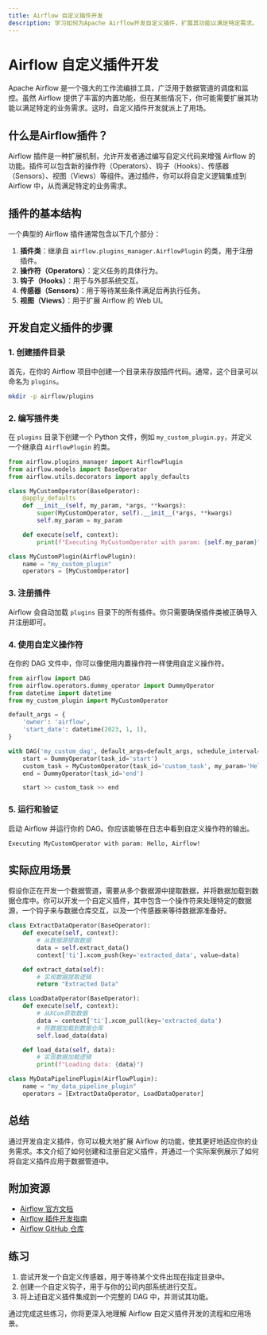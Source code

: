 ```yaml
---
title: Airflow 自定义插件开发
description: 学习如何为Apache Airflow开发自定义插件，扩展其功能以满足特定需求。
---
```


# Airflow 自定义插件开发

Apache Airflow 是一个强大的工作流编排工具，广泛用于数据管道的调度和监控。虽然 Airflow 提供了丰富的内置功能，但在某些情况下，你可能需要扩展其功能以满足特定的业务需求。这时，自定义插件开发就派上了用场。

## 什么是Airflow插件？

Airflow 插件是一种扩展机制，允许开发者通过编写自定义代码来增强 Airflow 的功能。插件可以包含新的操作符（Operators）、钩子（Hooks）、传感器（Sensors）、视图（Views）等组件。通过插件，你可以将自定义逻辑集成到 Airflow 中，从而满足特定的业务需求。

## 插件的基本结构

一个典型的 Airflow 插件通常包含以下几个部分：

1. **插件类**：继承自 `airflow.plugins_manager.AirflowPlugin` 的类，用于注册插件。
2. **操作符（Operators）**：定义任务的具体行为。
3. **钩子（Hooks）**：用于与外部系统交互。
4. **传感器（Sensors）**：用于等待某些条件满足后再执行任务。
5. **视图（Views）**：用于扩展 Airflow 的 Web UI。

## 开发自定义插件的步骤

### 1. 创建插件目录

首先，在你的 Airflow 项目中创建一个目录来存放插件代码。通常，这个目录可以命名为 `plugins`。

```bash
mkdir -p airflow/plugins
```

### 2. 编写插件类

在 `plugins` 目录下创建一个 Python 文件，例如 `my_custom_plugin.py`，并定义一个继承自 `AirflowPlugin` 的类。

```python
from airflow.plugins_manager import AirflowPlugin
from airflow.models import BaseOperator
from airflow.utils.decorators import apply_defaults

class MyCustomOperator(BaseOperator):
    @apply_defaults
    def __init__(self, my_param, *args, **kwargs):
        super(MyCustomOperator, self).__init__(*args, **kwargs)
        self.my_param = my_param

    def execute(self, context):
        print(f"Executing MyCustomOperator with param: {self.my_param}")

class MyCustomPlugin(AirflowPlugin):
    name = "my_custom_plugin"
    operators = [MyCustomOperator]
```

### 3. 注册插件

Airflow 会自动加载 `plugins` 目录下的所有插件。你只需要确保插件类被正确导入并注册即可。

### 4. 使用自定义操作符

在你的 DAG 文件中，你可以像使用内置操作符一样使用自定义操作符。

```python
from airflow import DAG
from airflow.operators.dummy_operator import DummyOperator
from datetime import datetime
from my_custom_plugin import MyCustomOperator

default_args = {
    'owner': 'airflow',
    'start_date': datetime(2023, 1, 1),
}

with DAG('my_custom_dag', default_args=default_args, schedule_interval='@daily') as dag:
    start = DummyOperator(task_id='start')
    custom_task = MyCustomOperator(task_id='custom_task', my_param='Hello, Airflow!')
    end = DummyOperator(task_id='end')

    start >> custom_task >> end
```

### 5. 运行和验证

启动 Airflow 并运行你的 DAG。你应该能够在日志中看到自定义操作符的输出。

```bash
Executing MyCustomOperator with param: Hello, Airflow!
```

## 实际应用场景

假设你正在开发一个数据管道，需要从多个数据源中提取数据，并将数据加载到数据仓库中。你可以开发一个自定义插件，其中包含一个操作符来处理特定的数据源，一个钩子来与数据仓库交互，以及一个传感器来等待数据源准备好。

```python
class ExtractDataOperator(BaseOperator):
    def execute(self, context):
        # 从数据源提取数据
        data = self.extract_data()
        context['ti'].xcom_push(key='extracted_data', value=data)

    def extract_data(self):
        # 实现数据提取逻辑
        return "Extracted Data"

class LoadDataOperator(BaseOperator):
    def execute(self, context):
        # 从XCom获取数据
        data = context['ti'].xcom_pull(key='extracted_data')
        # 将数据加载到数据仓库
        self.load_data(data)

    def load_data(self, data):
        # 实现数据加载逻辑
        print(f"Loading data: {data}")

class MyDataPipelinePlugin(AirflowPlugin):
    name = "my_data_pipeline_plugin"
    operators = [ExtractDataOperator, LoadDataOperator]
```

## 总结

通过开发自定义插件，你可以极大地扩展 Airflow 的功能，使其更好地适应你的业务需求。本文介绍了如何创建和注册自定义插件，并通过一个实际案例展示了如何将自定义插件应用于数据管道中。

## 附加资源

- [Airflow 官方文档](https://airflow.apache.org/docs/)
- [Airflow 插件开发指南](https://airflow.apache.org/docs/apache-airflow/stable/plugins.html)
- [Airflow GitHub 仓库](https://github.com/apache/airflow)

## 练习

1. 尝试开发一个自定义传感器，用于等待某个文件出现在指定目录中。
2. 创建一个自定义钩子，用于与你的公司内部系统进行交互。
3. 将上述自定义插件集成到一个完整的 DAG 中，并测试其功能。

通过完成这些练习，你将更深入地理解 Airflow 自定义插件开发的流程和应用场景。